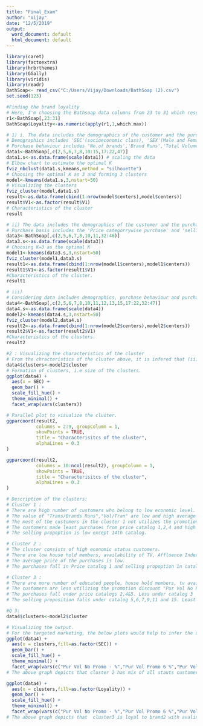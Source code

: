 ---
title: "Final_Exam"
author: "Vijay"
date: "12/5/2019"
output:
  word_document: default
  html_document: default
---
```{r}
library(caret)
library(factoextra)
library(hrbrthemes)
library(GGally)
library(viridis)
library(readr)
BathSoap<- read_csv("C:/Users/Vijay/Downloads/BathSoap (2).csv")
set.seed(123)

#Finding the brand loyality
# Here, I'm choosing the Bathsoap data columns from 23 to 31 which resembels the brand loyality varialbes. Loyality is measured by finding the maximum value amoung the rows, the highest value indicates the Brand and hence customer is loyal to that brand.
r1<-BathSoap[,23:31]
BathSoap$Loyality<-as.numeric(apply(r1,1,which.max))

# 1) i. The data includes the demographics of the customer and the purchase behaviour.
# Demographics includes 'SEC'(socioeconomic class), 'SEX'(Male and Female), 'AGE','EDU'(Education level of the homemaker), 'HS'(Number of members in the household),'CS'(Television Availability) and 'Affluence Index'(Weighted value of durables)
# Purchase behaviour includes 'No.of brands','Brand Runs','Total Volume','No.of Trans','Trans/Brand runs','Vol/Trans,'Avg.Price',Promotions(20:22),'Loyality'.
data1<-BathSoap[,c(2,5,6,7,8,10:15,17:22,47)]
data1.s<-as.data.frame(scale(data1)) # scaling the data
# Elbow chart to estimate the optimal K
fviz_nbclust(data1.s,kmeans,method = "silhouette")
# Choosing the optimal K as 3 and forming 3 clusters
model<-kmeans(data1.s,3,nstart=50)
# Visualizing the clusters
fviz_cluster(model,data1.s)
result<-as.data.frame(cbind(1:nrow(model$centers),model$centers))
result$V1<-as.factor(result$V1)
# Characteristics of the cluster
result

# ii) The data includes the demographics of the customer and the purchase basis.
# Purchase basis includes the 'Price categorrywise purchase' and 'selling propositionwise purchase'.
data3<-BathSoap[,c(2,5,6,7,8,10,11,32:46)]
data3.s<-as.data.frame(scale(data3))
# Choosing K=3 as the optimal K
model1<-kmeans(data3.s,3,nstart=50)
fviz_cluster(model1,data3.s)
result1<-as.data.frame(cbind(1:nrow(model1$centers),model1$centers))
result1$V1<-as.factor(result1$V1)
#Characteristics of the cluster. 
result1

# iii)
# Considering data includes demographics, purchase behaviour and purchase basis.
data4<-BathSoap[,c(2,5,6,7,8,10,11,12,13,15,17:22,32:47)]
data4.s<-as.data.frame(scale(data4))
model2<-kmeans(data4.s,3,nstart=50)
fviz_cluster(model2,data4.s)
result2<-as.data.frame(cbind(1:nrow(model2$centers),model2$centers))
result2$V1<-as.factor(result2$V1)
#Characteristics of the clusters.
result2

#2 : Visualizing the characteristics of the cluster
# From the chracteristics of the cluster above, it is infered that (ii) and (iii) data forms the similar clusters. Hence visualising the characteristics of data with demographics and purchase basis since it has less varialbes compared to the (iii) case.
data4$clusters<-model2$cluster
# Formation of clusters, i.e size of the clusters.
ggplot(data4) +
  aes(x = SEC) +
  geom_bar() +
  scale_fill_hue() +
  theme_minimal() +
  facet_wrap(vars(clusters))

# Parallel plot to visualize the cluster.
ggparcoord(result2,
           columns = 2:9, groupColumn = 1, 
           showPoints = TRUE, 
           title = "Characterisitcs of the cluster",
           alphaLines = 0.3 
) 

ggparcoord(result2,
           columns = 10:ncol(result2), groupColumn = 1, 
           showPoints = TRUE, 
           title = "Characterisitcs of the cluster",
           alphaLines = 0.3 
) 

# Description of the clusters:
# Cluster 1 :  
# There are high number of customers who belong to low economic level.
# The value of "Trans/Brands Runs","Vol/Tran" are low and high average price.
# The most of the customers in the cluster 1 not utilizes the promotions for purchase, some utilizes the promotion "other promo%" at high rate and few utilizes the promotion "Promo6%".
# The customers made least purchases from price catalog 1,2,4 and high purchases from catalog 3.
# The selling propoption is low except 14th catalog.

# Cluster 2 :
# The cluster consists of high economic status customers.
# There are low house hold members, availability of TV, Affluence Index, brand runs, number of transactions, volume of transactions.
# The average price of the purchases is low.
# The purchases fall in Price catalog 1 and selling propoption in catalog 8,10,12,13 & 15.

# Cluster 3 :
# There are more number of educated people, house hold members, tv availability, affluence index, number of brands and high frequency of purchase.
# The customers are less utilizing the promotion discount "Pur Vol No Promo - %","Pur Vol Other Promo %" and higly utilizing "Pur Vol Promo 6 %".
# The purchases fall under price catalogs 2,4&5. Less under catalog 3
# The selling proposition falls under catalog 5,6,7,9,11 and 15. Least in catalog 14

#Q 3:
data4$clusters<-model2$cluster

# Visualizing the output.
# For the targeted marketing, the below plots would help to infer the data relation between the clusters formed,promotions,loyality and socio economic status.
ggplot(data4) +
  aes(x = clusters,fill=as.factor(SEC)) +
  geom_bar() +
  scale_fill_hue() +
  theme_minimal() +
  facet_wrap(vars(c("Pur Vol No Promo - %","Pur Vol Promo 6 %","Pur Vol Other Promo %")))
# The above graph depicts that cluster 2 has mix of all stauts customers. Hence the below graph tells about the target marketing. 

ggplot(data4) +
  aes(x = clusters,fill=as.factor(Loyality)) +
  geom_bar() +
  scale_fill_hue() +
  theme_minimal() +
  facet_wrap(vars(c("Pur Vol No Promo - %","Pur Vol Promo 6 %","Pur Vol Other Promo %")))
# The above graph depicts that  cluster3 is loyal to brand2 with avaling all types of promotions and cluster2 is loyal to brand9( which is 'other 999' i.e, not loyal to any brand). Hence marketing team would focus on cluster2 customers to increase thier loyality by pitching the promotion offers. 









```

